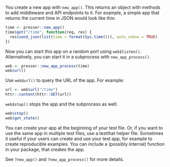 
You create a new app with `new_app()`.
This returns an object with methods to add middleware and API
endpoints to it.
For example, a simple app that returns the current time in JSON would
look like this:

```r
time <- presser::new_app()
time$get("/time", function(req, res) {
  res$send_json(list(time = format(Sys.time())), auto_unbox = TRUE)
})
```

Now you can start this app on a random port using `web$listen()`.
Alternatively, you can start it in a subprocess with `new_app_process()`.

```r
web <- presser::new_app_process(time)
web$url()
```

Use `web$url()` to query the URL of the app. For example:

```r
url <- web$url("/time")
httr::content(httr::GET(url))
```

`web$stop()` stops the app and the subprocess as well:

```r
web$stop()
web$get_state()
```

You can create your app at the beginning of your test file.
Or, if you want to use the same app in multiple test files, use a
testthat helper file.
Sometimes it useful if your users can create and use your test app,
for example to create reproducible examples.
You can include a (possibly internal) function in your package, that
creates the app.

See `?new_app()` and `?new_app_process()` for more details.
